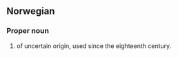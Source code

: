 ==Norwegian==

===Proper noun===
{{head|no|proper noun}}

# {{given name|no|female}} of uncertain origin, used since the eighteenth century.
